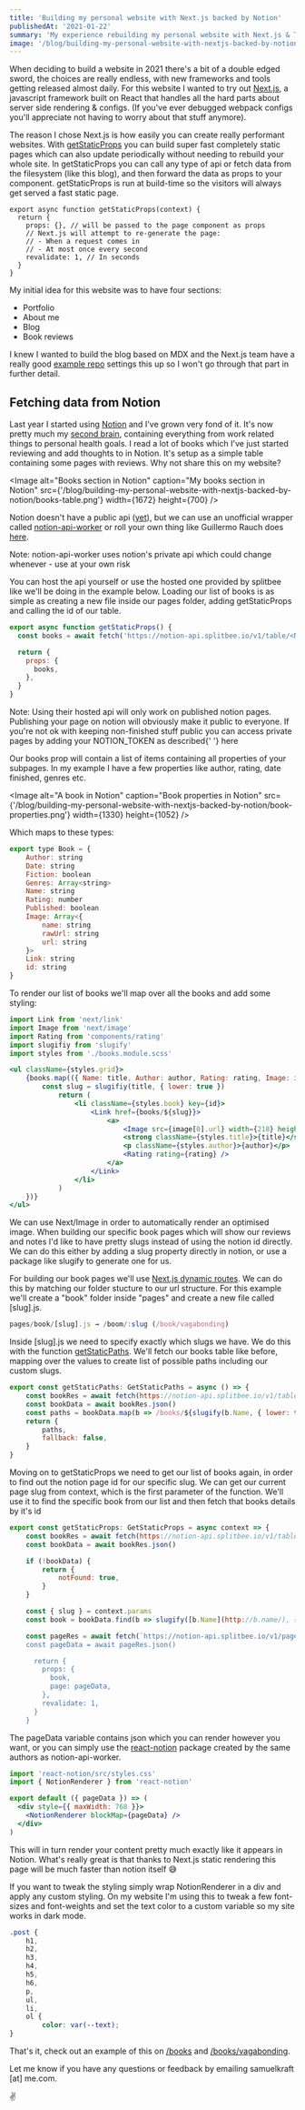 ```yaml
---
title: 'Building my personal website with Next.js backed by Notion'
publishedAt: '2021-01-22'
summary: 'My experience rebuilding my personal website with Next.js & Typescript backed by Notion'
image: '/blog/building-my-personal-website-with-nextjs-backed-by-notion/og.png'
---
```


When deciding to build a website in 2021 there's a bit of a double edged sword, the choices are really endless, with new frameworks and tools getting released almost daily. For this website I wanted to try out [Next.js](https://nextjs.org), a javascript framework built on React that handles all the hard parts about server side rendering & configs. (If you've ever debugged webpack configs you'll appreciate not having to worry about that stuff anymore).

The reason I chose Next.js is how easily you can create really performant websites. With [getStaticProps](https://nextjs.org/docs/basic-features/data-fetching#getstaticprops-static-generation) you can build super fast completely static pages which can also update periodically without needing to rebuild your whole site. In getStaticProps you can call any type of api or fetch data from the filesystem (like this blog), and then forward the data as props to your component. getStaticProps is run at build-time so the visitors will always get served a fast static page.

```tsx
export async function getStaticProps(context) {
  return {
    props: {}, // will be passed to the page component as props
    // Next.js will attempt to re-generate the page:
    // - When a request comes in
    // - At most once every second
    revalidate: 1, // In seconds
  }
}
```

My initial idea for this website was to have four sections:

- Portfolio
- About me
- Blog
- Book reviews

I knew I wanted to build the blog based on MDX and the Next.js team have a really good [example repo](https://github.com/vercel/next.js/tree/canary/examples/with-mdx-remote) settings this up so I won't go through that part in further detail.

## Fetching data from Notion

Last year I started using [Notion](https://www.notion.so/) and I've grown very fond of it. It's now pretty much my [second brain](https://email.aliabdaal.com/issues/how-to-build-a-second-brain-271393), containing everything from work related things to personal health goals. I read a lot of books which I've just started reviewing and add thoughts to in Notion. It's setup as a simple table containing some pages with reviews. Why not share this on my website?

<Image
  alt="Books section in Notion"
  caption="My books section in Notion"
  src={'/blog/building-my-personal-website-with-nextjs-backed-by-notion/books-table.png'}
  width={1672}
  height={700}
/>

Notion doesn't have a public api ([yet](https://www.notion.so/api-beta)), but we can use an unofficial wrapper called [notion-api-worker](https://github.com/splitbee/notion-api-worker) or roll your own thing like Guillermo Rauch does [here](https://github.com/rauchg/blog/blob/master/lib/notion.js).

<Warning>Note: notion-api-worker uses notion's private api which could change whenever - use at your own risk</Warning>

You can host the api yourself or use the hosted one provided by splitbee like we'll be doing in the example below. Loading our list of books is as simple as creating a new file inside our pages folder, adding getStaticProps and calling the id of our table.

```jsx
export async function getStaticProps() {
  const books = await fetch('https://notion-api.splitbee.io/v1/table/<NOTION_TABLE_ID>').then(res => res.json())

  return {
    props: {
      books,
    },
  }
}
```

<Warning>
  Note: Using their hosted api will only work on published notion pages. Publishing your page on notion will obviously make it public to
  everyone. If you're not ok with keeping non-finished stuff public you can access private pages by adding your NOTION_TOKEN as described{' '}
  <Link href="https://github.com/splitbee/notion-api-worker#authentication-for-private-pages">here</Link>
</Warning>

Our books prop will contain a list of items containing all properties of your subpages. In my example I have a few properties like author, rating, date finished, genres etc.

<Image
  alt="A book in Notion"
  caption="Book properties in Notion"
  src={'/blog/building-my-personal-website-with-nextjs-backed-by-notion/book-properties.png'}
  width={1330}
  height={1052}
/>

Which maps to these types:

```jsx
export type Book = {
    Author: string
    Date: string
    Fiction: boolean
    Genres: Array<string>
    Name: string
    Rating: number
    Published: boolean
    Image: Array<{
        name: string
        rawUrl: string
        url: string
    }>
    Link: string
    id: string
}
```

To render our list of books we'll map over all the books and add some styling:

```jsx
import Link from 'next/link'
import Image from 'next/image'
import Rating from 'components/rating'
import slugifiy from 'slugify'
import styles from './books.module.scss'

<ul className={styles.grid}>
    {books.map(({ Name: title, Author: author, Rating: rating, Image: image, id }) => {
        const slug = slugifiy(title, { lower: true })
            return (
                <li className={styles.book} key={id}>
                    <Link href={books/${slug}}>
                        <a>
                            <Image src={image[0].url} width={218} height={328} className={styles.cover} />
                            <strong className={styles.title}>{title}</strong>
                            <p className={styles.author}>{author}</p>
                            <Rating rating={rating} />
                        </a>
                    </Link>
                </li>
            )
    })}
</ul>
```

We can use Next/Image in order to automatically render an optimised image. When building our specific book pages which will show our reviews and notes I'd like to have pretty slugs instead of using the notion id directly. We can do this either by adding a slug property directly in notion, or use a package like slugify to generate one for us.

For building our book pages we'll use [Next.js dynamic routes](https://nextjs.org/docs/routing/dynamic-routes). We can do this by matching our folder stucture to our url structure. For this example we'll create a "book" folder inside "pages" and create a new file called [slug].js.

```jsx
pages/book/[slug].js → /boom/:slug (/book/vagabonding)
```

Inside [slug].js we need to specify exactly which slugs we have. We do this with the function [getStaticPaths](https://nextjs.org/docs/basic-features/data-fetching#getstaticpaths-static-generation). We'll fetch our books table like before, mapping over the values to create list of possible paths including our custom slugs.

```jsx
export const getStaticPaths: GetStaticPaths = async () => {
    const bookRes = await fetch(https://notion-api.splitbee.io/v1/table/[NOTION_TABLE_ID])
    const bookData = await bookRes.json()
    const paths = bookData.map(b => /books/${slugify(b.Name, { lower: true })})
    return {
        paths,
        fallback: false,
    }
}
```

Moving on to getStaticProps we need to get our list of books again, in order to find out the notion page id for our specific slug. We can get our current page slug from context, which is the first parameter of the function. We'll use it to find the specific book from our list and then fetch that books details by it's id

```jsx
export const getStaticProps: GetStaticProps = async context => {
    const bookRes = await fetch(https://notion-api.splitbee.io/v1/table/b84d503315b24b7e8326ba6012dfddde)
    const bookData = await bookRes.json()

    if (!bookData) {
        return {
            notFound: true,
        }
    }

    const { slug } = context.params
    const book = bookData.find(b => slugify([b.Name](http://b.name/), { lower: true }) === slug)

    const pageRes = await fetch(`https://notion-api.splitbee.io/v1/page/${book.id}
    const pageData = await pageRes.json()

      return {
        props: {
          book,
          page: pageData,
        },
        revalidate: 1,
      }
    }
```

The pageData variable contains json which you can render however you want, or you can simply use the [react-notion](https://github.com/splitbee/react-notion) package created by the same authors as notion-api-worker.

```jsx
import 'react-notion/src/styles.css'
import { NotionRenderer } from 'react-notion'

export default ({ pageData }) => (
  <div style={{ maxWidth: 768 }}>
    <NotionRenderer blockMap={pageData} />
  </div>
)
```

This will in turn render your content pretty much exactly like it appears in Notion. What's really great is that thanks to Next.js static rendering this page will be much faster than notion itself 😅

If you want to tweak the styling simply wrap NotionRenderer in a div and apply any custom styling. On my website I'm using this to tweak a few font-sizes and font-weights and set the text color to a custom variable so my site works in dark mode.

```css
.post {
    h1,
    h2,
    h3,
    h4,
    h5,
    h6,
    p,
    ul,
    li,
    ol {
        color: var(--text);
}
```

That's it, check out an example of this on [/books](/books) and [/books/vagabonding](/books/vagabonding).

Let me know if you have any questions or feedback by emailing samuelkraft [at] me.com.

✌️
